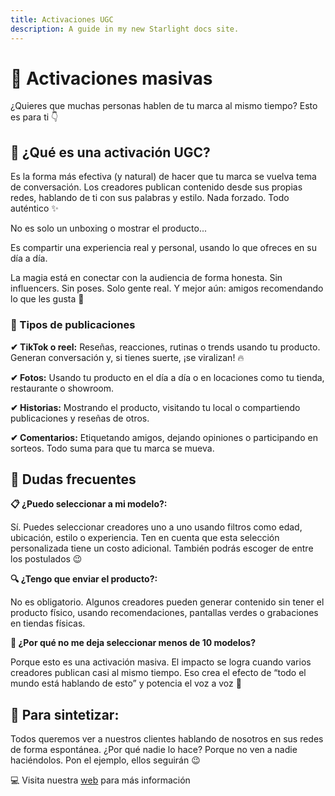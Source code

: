 ```yaml
---
title: Activaciones UGC
description: A guide in my new Starlight docs site.
---
```


# 🤳 Activaciones masivas

¿Quieres que muchas personas hablen de tu marca al mismo tiempo? Esto es para ti 👇

## 🎯 ¿Qué es una activación UGC?

Es la forma más efectiva (y natural) de hacer que tu marca se vuelva tema de conversación. Los creadores publican contenido desde sus propias redes, hablando de ti con sus palabras y estilo. Nada forzado. Todo auténtico ✨

No es solo un unboxing o mostrar el producto...

Es compartir una experiencia real y personal, usando lo que ofreces en su día a día.

La magia está en conectar con la audiencia de forma honesta.
Sin influencers. Sin poses. Solo gente real. Y mejor aún: amigos recomendando lo que les gusta 💜


### 💬 Tipos de publicaciones

**✔ TikTok o reel:** Reseñas, reacciones, rutinas o trends usando tu producto. Generan conversación y, si tienes suerte, ¡se viralizan! 🔥

**✔ Fotos:** Usando tu producto en el día a día o en locaciones como tu tienda, restaurante o showroom.

**✔ Historias:** Mostrando el producto, visitando tu local o compartiendo publicaciones y reseñas de otros.

**✔ Comentarios:** Etiquetando amigos, dejando opiniones o participando en sorteos. Todo suma para que tu marca se mueva.

## 🤔 Dudas frecuentes

**📋 ¿Puedo seleccionar a mi modelo?:**

Sí. Puedes seleccionar creadores uno a uno usando filtros como edad, ubicación, estilo o experiencia. Ten en cuenta que esta selección personalizada tiene un costo adicional. También podrás escoger de entre los postulados 😉

**🔍 ¿Tengo que enviar el producto?:**

No es obligatorio. Algunos creadores pueden generar contenido sin tener el producto físico, usando recomendaciones, pantallas verdes o grabaciones en tiendas físicas.

**📃 ¿Por qué no me deja seleccionar menos de 10 modelos?**

Porque esto es una activación masiva. El impacto se logra cuando varios creadores publican casi al mismo tiempo. Eso crea el efecto de “todo el mundo está hablando de esto” y potencia el voz a voz 🙌


## 🧵 Para sintetizar:

Todos queremos ver a nuestros clientes hablando de nosotros en sus redes de forma espontánea. ¿Por qué nadie lo hace? Porque no ven a nadie haciéndolos. Pon el ejemplo, ellos seguirán 😉

💻 Visita nuestra [web](https://app.monomo.com.co/empiezatuactivacion) para más información 
